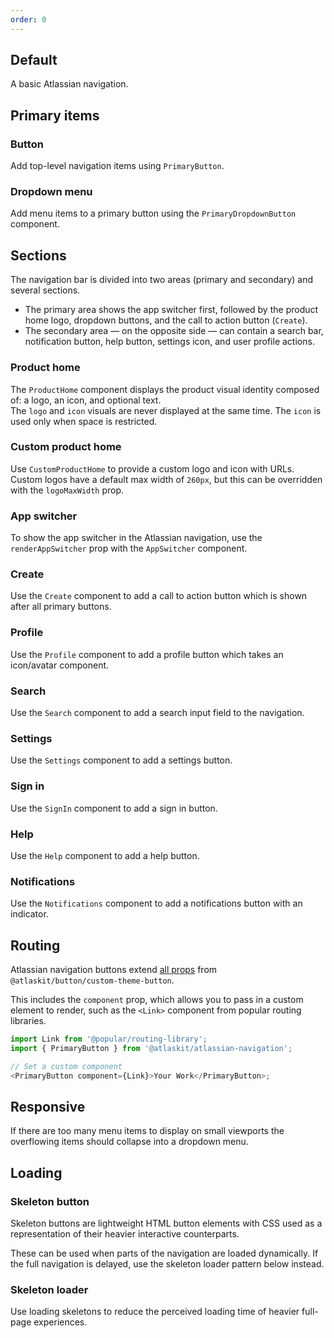 ```yaml
---
order: 0
---
```



## Default

A basic Atlassian navigation.

<Example
  Component={AtlassianNavigationDefaultExample}
  packageName="@atlaskit/atlassian-navigation"
/>

## Primary items

### Button

Add top-level navigation items using `PrimaryButton`.

<Example
  Component={AtlassianNavigationPrimaryButtonExample}
  packageName="@atlaskit/atlassian-navigation"
/>

### Dropdown menu

Add menu items to a primary button using the `PrimaryDropdownButton` component.

<Example
  Component={AtlassianNavigationPrimaryDropdownExample}
  packageName="@atlaskit/atlassian-navigation"
/>

## Sections

The navigation bar is divided into two areas (primary and secondary) and several sections.

- The primary area shows the app switcher first, followed by the product home logo, dropdown buttons, and the call to action button (`Create`).
- The secondary area — on the opposite side — can contain a search bar, notification button, help button, settings icon, and user profile actions.

### Product home

The `ProductHome` component displays the product visual identity composed of: a logo, an icon, and optional text.<br />
The `logo` and `icon` visuals are never displayed at the same time. The `icon` is used only when space is restricted.

<Example
  Component={AtlassianNavigationProductHomeExample}
  packageName="@atlaskit/atlassian-navigation"
/>

### Custom product home

Use `CustomProductHome` to provide a custom logo and icon with URLs. Custom logos have a default max width of `260px`, but this can be overridden with the `logoMaxWidth` prop.

<Example
  Component={AtlassianNavigationCustomProductHomeExample}
  packageName="@atlaskit/atlassian-navigation"
/>

### App switcher

To show the app switcher in the Atlassian navigation, use the `renderAppSwitcher` prop with the `AppSwitcher` component.

<Example
  Component={AtlassianNavigationAppSwitcherExample}
  packageName="@atlaskit/atlassian-navigation"
/>

### Create

Use the `Create` component to add a call to action button which is shown after all primary buttons.

<Example
  Component={AtlassianNavigationCreateButtonExample}
  packageName="@atlaskit/atlassian-navigation"
/>

### Profile

Use the `Profile` component to add a profile button which takes an icon/avatar component.

<Example
  Component={AtlassianNavigationProfileExample}
  packageName="@atlaskit/atlassian-navigation"
/>

### Search

Use the `Search` component to add a search input field to the navigation.

<Example
  Component={AtlassianNavigationSearchExample}
  packageName="@atlaskit/atlassian-navigation"
/>

### Settings

Use the `Settings` component to add a settings button.

<Example
  Component={AtlassianNavigationSettingsExample}
  packageName="@atlaskit/atlassian-navigation"
/>

### Sign in

Use the `SignIn` component to add a sign in button.

<Example
  Component={AtlassianNavigationSignInExample}
  packageName="@atlaskit/atlassian-navigation"
/>

### Help

Use the `Help` component to add a help button.

<Example
  Component={AtlassianNavigationHelpButtonExample}
  packageName="@atlaskit/atlassian-navigation"
/>

### Notifications

Use the `Notifications` component to add a notifications button with an indicator.

<Example
  Component={AtlassianNavigationNotificationsExample}
  packageName="@atlaskit/atlassian-navigation"
/>

## Routing

Atlassian navigation buttons extend [all props](/components/button/code) from `@atlaskit/button/custom-theme-button`.

This includes the `component` prop, which allows you to pass in a custom element to render,
such as the `<Link>` component from popular routing libraries.

```js
import Link from '@popular/routing-library';
import { PrimaryButton } from '@atlaskit/atlassian-navigation';

// Set a custom component
<PrimaryButton component={Link}>Your Work</PrimaryButton>;
```

## Responsive

If there are too many menu items to display on small viewports the overflowing items should collapse into a dropdown menu.

<Example
  Component={AtlassianNavigationOverflowMenuExample}
  packageName="@atlaskit/atlassian-navigation"
/>

## Loading

### Skeleton button

Skeleton buttons are lightweight HTML button elements with CSS used as a representation of their heavier interactive counterparts.

These can be used when parts of the navigation are loaded dynamically. If the full navigation is delayed, use the skeleton loader pattern below instead.

<Example
  Component={AtlassianNavigationSkeletonButtonsExample}
  packageName="@atlaskit/atlassian-navigation"
/>

### Skeleton loader

Use loading skeletons to reduce the perceived loading time of heavier full-page experiences.

<Example
  Component={AtlassianNavigationSkeletonLoaders}
  packageName="@atlaskit/atlassian-navigation"
/>
